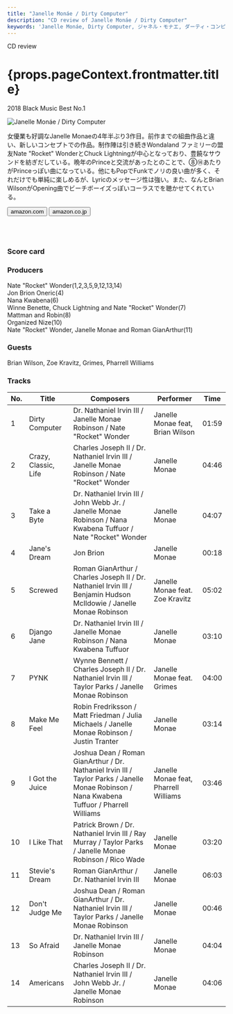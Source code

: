 ```yaml
---
title: "Janelle Monáe / Dirty Computer"
description: "CD review of Janelle Monáe / Dirty Computer"
keywords: 'Janelle Monáe, Dirty Computer, ジャネル・モナエ, ダーティ・コンピューター'
---
```




<p className="largeP">CD review</p>
<h1 className="h1--no--margin">{props.pageContext.frontmatter.title}</h1>
<p className="largeP"><Link to="/best50/2018/">2018 Black Music Best No.1</Link></p>

<Row  className="image-card-group">
	<Column colMd={"4"} colLg={"4"} noGutterMdLeft="">
       <ImageCard>

![Janelle Monáe / Dirty Computer](../../images/cd/janellemonae3L.jpg) 

</ImageCard>
	</Column>
	<Column colMd={"8"} colLg={"8"} noGutterMdLeft="">
	<p>
	女優業も好調なJanelle Monaeの4年半ぶり3作目。前作までの組曲作品と違い、新しいコンセプトでの作品。制作陣は引き続きWondaland ファミリーの盟友Nate "Rocket" WonderとChuck Lightningが中心となっており、豊饒なサウンドを紡ぎだしている。晩年のPrinceと交流があったとのことで、⑧⑭あたりがPrinceっぽい曲になっている。他にもPopでFunkでノリの良い曲が多く、それだけでも単純に楽しめるが、Lyricのメッセージ性は強い。また、なんとBrian WilsonがOpening曲でビーチボーイズっぽいコーラスでを聴かせてくれている。
	</p>
	<div>
	  <Button href="https://amzn.to/2MVqv8E" kind="primary" size="small" renderIcon={ArrowUpRight24}>
      amazon.com
      </Button>
      <Button href="https://amzn.to/2B6mtHM" kind="secondary" size="small" renderIcon={ArrowUpRight24}>
      amazon.co.jp
      </Button>
	</div>
	<a style="display:inline-block;overflow:hidden;background:url(https://linkmaker.itunes.apple.com/ja-jp/lockup.svg?releaseDate=2018-04-27&kind=album&bubble=apple_music&style=mono-black) no-repeat;width:180px;height:45px;" href="https://geo.music.apple.com/jp/album/dirty-computer/1350021308?mt=1&app=music&ls=1&at=11lcug"></a>
	<a style="display:inline-block;overflow:hidden;background:url(https://linkmaker.itunes.apple.com/ja-jp/badge-lrg.svg?releaseDate=2018-04-27&kind=album&bubble=itunes_music) no-repeat;width:140px;height:45px;" href="https://geo.music.apple.com/jp/album/dirty-computer/1350021308?app=itunes&at=11lcug"></a>
	</Column>
</Row>
<Row >
	<Column colMd={"4"} colLg={"4"} noGutterMdLeft="">
<div>
    <h3>Score card</h3>
	<SliderJS1 value="4" />
    <SliderJS2 value="1" />
	<SliderJS3 value="1" />
    <SliderJS4 value="9" />
</div>
</Column>
<Column colMd={"8"} colLg={"8"} noGutterMdLeft="">
<div>
<h3>Producers</h3>
<p>
Nate "Rocket" Wonder(1,2,3,5,9,12,13,14)
<br/>Jon Brion Oneric(4)
<br/>Nana Kwabena(6)
<br/>Winne Benette, Chuck Lightning and Nate "Rocket" Wonder(7)
<br/>Mattman and Robin(8)
<br/>Organized Nize(10)
<br/>Nate "Rocket" Wonder, Janelle Monae and Roman GianArthur(11)
</p>
<h3>Guests</h3>
<p>
	Brian Wilson, Zoe Kravitz, Grimes, Pharrell Williams
</p>
</div>
</Column>
</Row>

<h3>Tracks</h3>

| No. |	 Title               |	 Composers                                                                                                                                 |	 Performer                         | Time  |
| --- |	-------------------- | ------------------------------------------------------------------------------------------------------------------------------------------- | ------------------------------------- | ----- |
| 1	  |	Dirty Computer       | Dr. Nathaniel Irvin III / Janelle Monae Robinson / Nate "Rocket" Wonder                                                                     | Janelle Monae feat, Brian Wilson      | 01:59 |
| 2	  |	Crazy, Classic, Life | Charles Joseph II / Dr. Nathaniel Irvin III / Janelle Monae Robinson / Nate "Rocket" Wonder                                                 | Janelle Monae                         | 04:46 |
| 3	  |	Take a Byte          | Dr. Nathaniel Irvin III / John Webb Jr. / Janelle Monae Robinson / Nana Kwabena Tuffuor / Nate "Rocket" Wonder                              | Janelle Monae                         | 04:07 |
| 4	  |	Jane's Dream         | Jon Brion                                                                                                                                   | Janelle Monae                         | 00:18 |
| 5	  |	Screwed              | Roman GianArthur / Charles Joseph II / Dr. Nathaniel Irvin III / Benjamin Hudson McIldowie / Janelle Monae Robinson                         | Janelle Monae feat. Zoe Kravitz       | 05:02 |
| 6	  |	Django Jane          | Dr. Nathaniel Irvin III / Janelle Monae Robinson / Nana Kwabena Tuffuor                                                                     | Janelle Monae                         | 03:10 |
| 7	  |	PYNK                 | Wynne Bennett / Charles Joseph II / Dr. Nathaniel Irvin III / Taylor Parks / Janelle Monae Robinson                                         | Janelle Monae feat. Grimes            | 04:00 |
| 8	  |	Make Me Feel         | Robin Fredriksson / Matt Friedman / Julia Michaels / Janelle Monae Robinson / Justin Tranter                                                | Janelle Monae                         | 03:14 |
| 9	  |	I Got the Juice      | Joshua Dean / Roman GianArthur / Dr. Nathaniel Irvin III / Taylor Parks / Janelle Monae Robinson / Nana Kwabena Tuffuor / Pharrell Williams | Janelle Monae feat, Pharrell Williams | 03:46 |
| 10  |	I Like That          | Patrick Brown / Dr. Nathaniel Irvin III / Ray Murray / Taylor Parks / Janelle Monae Robinson / Rico Wade                                    | Janelle Monae                         | 03:20 |
| 11  |	Stevie's Dream       | Roman GianArthur / Dr. Nathaniel Irvin III                                                                                                  | Janelle Monae                         | 06:03 |
| 12  |	Don't Judge Me       | Joshua Dean / Roman GianArthur / Dr. Nathaniel Irvin III / Taylor Parks / Janelle Monae Robinson                                            | Janelle Monae                         | 00:46 |
| 13  |	So Afraid            | Dr. Nathaniel Irvin III / Janelle Monae Robinson                                                                                            | Janelle Monae                         | 04:04 |
| 14  |	Americans            | Charles Joseph II / Dr. Nathaniel Irvin III / John Webb Jr. / Janelle Monae Robinson                                                        | Janelle Monae                         | 04:06 |
